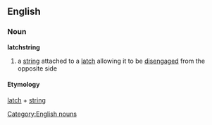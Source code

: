 ==English==
=== Noun ===
[[Category:English nouns]]
'''latchstring'''
#a [[string]] attached to a [[latch]] allowing it to be [[disengaged]] from the opposite side
==== Etymology ====
[[latch]] + [[string]]